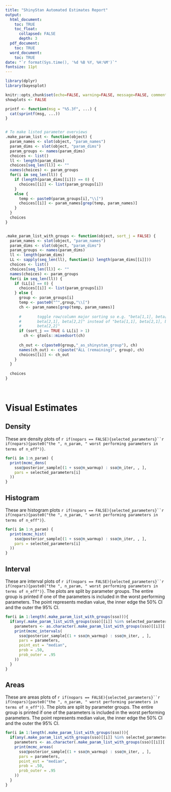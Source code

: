 ```yaml
---
title: "ShinyStan Automated Estimates Report"
output:
  html_document: 
    toc: TRUE
    toc_float: 
      collapsed: FALSE
      depth: 3
  pdf_document: 
    toc: TRUE
  word_document: 
    toc: TRUE
date: "`r format(Sys.time(), '%d %B %Y, %H:%M')`"
fontsize: 11pt
---
```



```r
library(dplyr)
library(bayesplot)

knitr::opts_chunk$set(echo=FALSE, warning=FALSE, message=FALSE, comment = "  ")
showplots <- FALSE

printf <- function(msg = "%5.3f", ...) {
  cat(sprintf(msg, ...))
}


# To make listed parameter overviews
.make_param_list <- function(object) {
  param_names <- slot(object, "param_names")
  param_dims <- slot(object, "param_dims")
  param_groups <- names(param_dims)
  choices <- list()
  ll <- length(param_dims)
  choices[seq_len(ll)] <- ""
  names(choices) <- param_groups
  for(i in seq_len(ll)) {
    if (length(param_dims[[i]]) == 0) {
      choices[[i]] <- list(param_groups[i])
    }
    else {
      temp <- paste0(param_groups[i],"\\[")
      choices[[i]] <- param_names[grep(temp, param_names)]
    }
  }
  choices
}


.make_param_list_with_groups <- function(object, sort_j = FALSE) {
  param_names <- slot(object, "param_names")
  param_dims <- slot(object, "param_dims")
  param_groups <- names(param_dims)
  ll <- length(param_dims)
  LL <- sapply(seq_len(ll), function(i) length(param_dims[[i]]))
  choices <- list()
  choices[seq_len(ll)] <- ""
  names(choices) <- param_groups
  for(i in seq_len(ll)) {
    if (LL[i] == 0) {
      choices[[i]] <- list(param_groups[i])
    } else {
      group <- param_groups[i]
      temp <- paste0("^",group,"\\[")
      ch <- param_names[grep(temp, param_names)]
      
      #       toggle row/column major sorting so e.g. "beta[1,1], beta[1,2],
      #       beta[2,1], beta[2,2]" instead of "beta[1,1], beta[2,1], beta[1,2],
      #       beta[2,2]"
      if (sort_j == TRUE & LL[i] > 1)
        ch <- gtools::mixedsort(ch)
      
      ch_out <- c(paste0(group,"_as_shinystan_group"), ch)
      names(ch_out) <- c(paste("ALL (remaining)", group), ch)
      choices[[i]] <- ch_out
    }
  }
  
  choices
}




```

# Visual Estimates

## Density

These are density plots of `r if(nopars == FALSE){selected_parameters}``r if(nopars){paste0("the ", n_param, " worst performing parameters in terms of n_eff")}`.

```r
for(i in 1:n_param) {
  print(mcmc_dens(
    sso@posterior_sample[(1 + sso@n_warmup) : sso@n_iter, , ],
    pars = selected_parameters[i]
  ))
}
``` 

\newpage

## Histogram

These are histogram plots `r if(nopars == FALSE){selected_parameters}``r if(nopars){paste0("the ", n_param, " worst performing parameters in terms of n_eff")}`.

```r
for(i in 1:n_param) {
  print(mcmc_hist(
    sso@posterior_sample[(1 + sso@n_warmup) : sso@n_iter, , ],
    pars = selected_parameters[i]
  ))
}
``` 


\newpage

## Interval


These are interval plots of `r if(nopars == FALSE){selected_parameters}``r if(nopars){paste0("the ", n_param, " worst performing parameters in terms of n_eff")}`. The plots are split by parameter groups. The entire group is printed if one of the parameters is included in the worst performing parameters. The point represents median value, the inner edge the 50\% CI and the outer the 95\% CI. 

```r

for(i in 1:length(.make_param_list_with_groups(sso))){
  if(any(.make_param_list_with_groups(sso)[[i]] %in% selected_parameters)){
    parameters <- as.character(.make_param_list_with_groups(sso)[[i]][.make_param_list_with_groups(sso)[[i]] %in% sso@param_names])
    print(mcmc_intervals(
      sso@posterior_sample[(1 + sso@n_warmup) : sso@n_iter, , ],
      pars = parameters,
      point_est = "median",
      prob = .50,
      prob_outer = .95
    ))
  }
}

``` 

\newpage

## Areas


These are areas plots of `r if(nopars == FALSE){selected_parameters}``r if(nopars){paste0("the ", n_param, " worst performing parameters in terms of n_eff")}`. The plots are split by parameter groups. The entire group is printed if one of the parameters is included in the worst performing parameters. The point represents median value, the inner edge the 50\% CI and the outer the 95\% CI. 

```r

for(i in 1:length(.make_param_list_with_groups(sso))){
  if(any(.make_param_list_with_groups(sso)[[i]] %in% selected_parameters)){
    parameters <- as.character(.make_param_list_with_groups(sso)[[i]][.make_param_list_with_groups(sso)[[i]] %in% sso@param_names])
    print(mcmc_areas(
      sso@posterior_sample[(1 + sso@n_warmup) : sso@n_iter, , ],
      pars = parameters,
      point_est = "median",
      prob = .50,
      prob_outer = .95
    ))
  }
}

``` 


